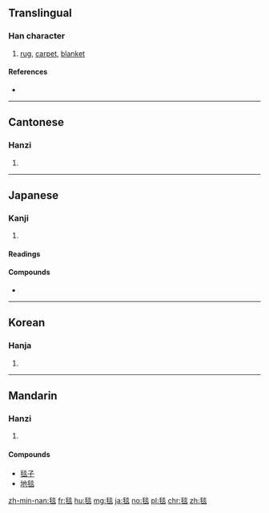 ==Translingual==

===Han character===
{{Han char|rn=82|rad=毛|as=08|sn=12|four=29718|canj=HUFF|ids=⿺毛炎}}

# [[rug]], [[carpet]], [[blanket]]

====References====
* {{Han ref|kx=0594.050|dkj=16858|dj=0986.050|hdz=32000.160|uh=6BEF|ud=27631|bh=B4E0|bd=46304}}

----

==Cantonese==

===Hanzi===
{{yue-hanzi|jyut=taam2|y=taam2}}

# {{defn|lang=yue|sort=毛08}}

----

==Japanese==

===Kanji===
{{ja-kanji|grade=|rs=毛08}}

# {{defn|lang=ja|sort=毛08}}

====Readings====
{{ja-readings|goon=[[たん]] (tan)|kanon=[[たん]] (tan)|kun=[[けむしろ]] (kemushiro)}}

====Compounds====
{{der-top|Compounds}}
* {{ja-r|絨毯|じゅうたん}}
{{der-bottom}}

----

==Korean==

===Hanja===
{{ko-hanja|hangeul=[[담]]|eumhun=|rv=dam|mr=tam|y=tam}}

# {{defn|lang=ko|sort=毛08}}

----

==Mandarin==

===Hanzi===
{{cmn-hanzi|pin=[[tǎn]] ([[tan3]])|wg=t'an<sup>3</sup>}}

# {{defn|lang=cmn|sort=毛08}}

====Compounds====
* [[毯子]]
* [[地毯]]

[[zh-min-nan:毯]]
[[fr:毯]]
[[hu:毯]]
[[mg:毯]]
[[ja:毯]]
[[no:毯]]
[[pl:毯]]
[[chr:毯]]
[[zh:毯]]